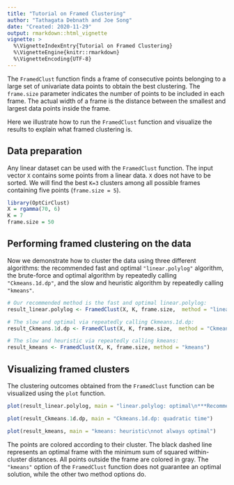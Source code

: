 ```yaml
---
title: "Tutorial on Framed Clustering"
author: "Tathagata Debnath and Joe Song"
date: "Created: 2020-11-29"
output: rmarkdown::html_vignette
vignette: >
  %\VignetteIndexEntry{Tutorial on Framed Clustering}
  %\VignetteEngine{knitr::rmarkdown}
  %\VignetteEncoding{UTF-8}
---
```

  
The `FramedClust` function finds a frame of consecutive points belonging to a large set of univariate data points to obtain the best clustering. The `frame.size` parameter indicates the number of points to be included in each frame. The actual width of a frame is the distance between the smallest and largest data points inside the frame. 

Here we illustrate how to run the `FramedClust` function and visualize the results to explain what framed clustering is.

## Data preparation

Any linear dataset can be used with the `FramedClust` function. The input vector `X` contains some points from a linear data. `X` does not have to be sorted. We will find the best `K=3` clusters among all possible frames containing five points (`frame.size = 5`). 

```r
library(OptCirClust)
X = rgamma(70, 6)
K = 7
frame.size = 50
```


## Performing framed clustering on the data 

Now we demonstrate how to cluster the data using three different algorithms: the recommended fast and optimal `"linear.polylog"` algorithm, the brute-force and optimal algorithm by repeatedly calling `"Ckmeans.1d.dp"`, and the slow and heuristic algorithm by repeatedly calling `"kmeans"`.

```r
# Our recommended method is the fast and optimal linear.polylog:
result_linear.polylog <- FramedClust(X, K, frame.size,  method = "linear.polylog")

# The slow and optimal via repeatedly calling Ckmeans.1d.dp:
result_Ckmeans.1d.dp <- FramedClust(X, K, frame.size,  method = "Ckmeans.1d.dp")

# The slow and heuristic via repeatedly calling kmeans:
result_kmeans <- FramedClust(X, K, frame.size, method = "kmeans")
```


## Visualizing framed clusters

The clustering outcomes obtained from the `FramedClust` function can be visualized using the `plot` function.

```r
plot(result_linear.polylog, main = "linear.polylog: optimal\n***Recommended***")

plot(result_Ckmeans.1d.dp, main = "Ckmeans.1d.dp: quadratic time")

plot(result_kmeans, main = "kmeans: heuristic\nnot always optimal")
```


The points are colored according to their cluster. The black dashed line represents an optimal frame with the minimum sum of squared within-cluster distances. All points outside the frame are colored in gray. The `"kmeans"` option of the `FramedClust` function does not guarantee an optimal solution, while the other two method options do.

